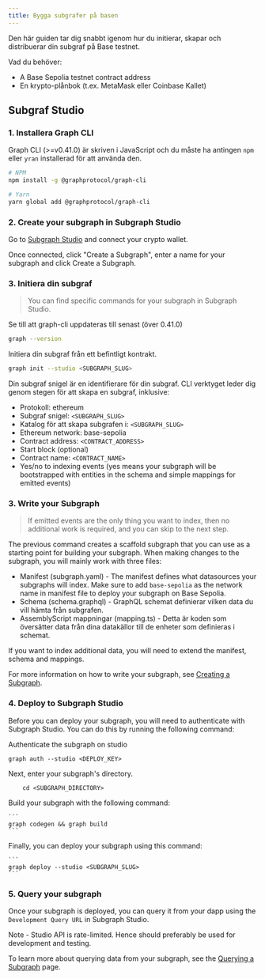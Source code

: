 ```yaml
---
title: Bygga subgrafer på basen
---
```


Den här guiden tar dig snabbt igenom hur du initierar, skapar och distribuerar din subgraf på Base testnet.

Vad du behöver:

- A Base Sepolia testnet contract address
- En krypto-plånbok (t.ex. MetaMask eller Coinbase Kallet)

## Subgraf Studio

### 1. Installera Graph CLI

Graph CLI (>=v0.41.0) är skriven i JavaScript och du måste ha antingen `npm` eller `yran` installerad för att använda den.

```sh
# NPM
npm install -g @graphprotocol/graph-cli

# Yarn
yarn global add @graphprotocol/graph-cli
```

### 2. Create your subgraph in Subgraph Studio

Go to [Subgraph Studio](https://thegraph.com/studio/) and connect your crypto wallet.

Once connected, click "Create a Subgraph", enter a name for your subgraph and click Create a Subgraph.

### 3. Initiera din subgraf

> You can find specific commands for your subgraph in Subgraph Studio.

Se till att graph-cli uppdateras till senast (över 0.41.0)

```sh
graph --version
```

Initiera din subgraf från ett befintligt kontrakt.

```sh
graph init --studio <SUBGRAPH_SLUG>
```

Din subgraf snigel är en identifierare för din subgraf. CLI verktyget leder dig genom stegen för att skapa en subgraf, inklusive:

- Protokoll: ethereum
- Subgraf snigel: `<SUBGRAPH_SLUG>`
- Katalog för att skapa subgrafen i: `<SUBGRAPH_SLUG>`
- Ethereum network: base-sepolia
- Contract address: `<CONTRACT_ADDRESS>`
- Start block (optional)
- Contract name: `<CONTRACT_NAME>`
- Yes/no to indexing events (yes means your subgraph will be bootstrapped with entities in the schema and simple mappings for emitted events)

### 3. Write your Subgraph

> If emitted events are the only thing you want to index, then no additional work is required, and you can skip to the next step.

The previous command creates a scaffold subgraph that you can use as a starting point for building your subgraph. When making changes to the subgraph, you will mainly work with three files:

- Manifest (subgraph.yaml) - The manifest defines what datasources your subgraphs will index. Make sure to add `base-sepolia` as the network name in manifest file to deploy your subgraph on Base Sepolia.
- Schema (schema.graphql) - GraphQL schemat definierar vilken data du vill hämta från subgrafen.
- AssemblyScript mappningar (mapping.ts) - Detta är koden som översätter data från dina datakällor till de enheter som definieras i schemat.

If you want to index additional data, you will need to extend the manifest, schema and mappings.

For more information on how to write your subgraph, see [Creating a Subgraph](/developing/creating-a-subgraph).

### 4. Deploy to Subgraph Studio

Before you can deploy your subgraph, you will need to authenticate with Subgraph Studio. You can do this by running the following command:

Authenticate the subgraph on studio

```
graph auth --studio <DEPLOY_KEY>
```

Next, enter your subgraph's directory.

```
    cd <SUBGRAPH_DIRECTORY>
```

Build your subgraph with the following command:

````
```
graph codegen && graph build
```
````

Finally, you can deploy your subgraph using this command:

````
```
graph deploy --studio <SUBGRAPH_SLUG>
```
````

### 5. Query your subgraph

Once your subgraph is deployed, you can query it from your dapp using the `Development Query URL` in Subgraph Studio.

Note - Studio API is rate-limited. Hence should preferably be used for development and testing.

To learn more about querying data from your subgraph, see the [Querying a Subgraph](/querying/querying-the-graph) page.
